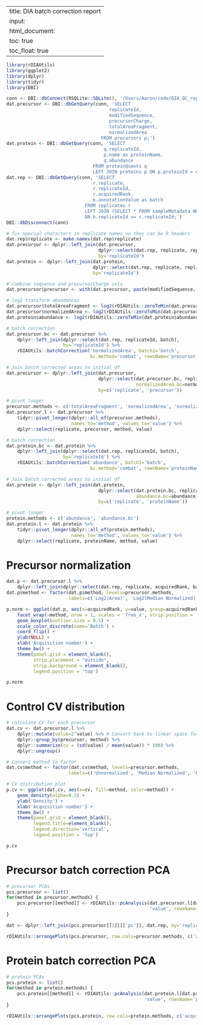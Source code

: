 
---
title: DIA batch correction report
input:
    html_document:
        toc: true
        toc_float: true
---

```r

library(rDIAUtils)
library(ggplot2)
library(dplyr)
library(tidyr)
library(DBI)

conn <- DBI::dbConnect(RSQLite::SQLite(), '/Users/Aaron/code/DIA_QC_report/testData/normalize_db/full/data.db3')
dat.precursor <- DBI::dbGetQuery(conn, 'SELECT
                                      replicateId,
                                      modifiedSequence,
                                      precursorCharge,
                                      totalAreaFragment,
                                      normalizedArea
                                   FROM precursors p;')
dat.protein <- DBI::dbGetQuery(conn, 'SELECT
                                    q.replicateId,
                                    p.name as proteinName,
                                    q.abundance 
                                FROM proteinQuants q
                                LEFT JOIN proteins p ON p.proteinId = q.proteinId;')
dat.rep <- DBI::dbGetQuery(conn, 'SELECT
                                r.replicate,
                                r.replicateId,
                                r.acquiredRank,
                                b.annotationValue as batch
                             FROM replicates r
                             LEFT JOIN (SELECT * FROM sampleMetadata WHERE annotationKey == "batch") b
                             ON b.replicateId == r.replicateId;')
DBI::dbDisconnect(conn)

# fix special characters in replicate names so they can be R headers
dat.rep$replicate <- make.names(dat.rep$replicate)
dat.precursor <- dplyr::left_join(dat.precursor,
                                  dplyr::select(dat.rep, replicate, replicateId),
                                  by='replicateId')
dat.protein <- dplyr::left_join(dat.protein,
                                dplyr::select(dat.rep, replicate, replicateId),
                                by='replicateId')

# combine sequence and precursorCharge cols
dat.precursor$precursor <- with(dat.precursor, paste(modifiedSequence, precursorCharge, sep='_'))

# log2 transform abundances
dat.precursor$totalAreaFragment <- log2(rDIAUtils::zeroToMin(dat.precursor$totalAreaFragment))
dat.precursor$normalizedArea <- log2(rDIAUtils::zeroToMin(dat.precursor$normalizedArea))
dat.protein$abundance <- log2(rDIAUtils::zeroToMin(dat.protein$abundance))

```


```r

# batch correction
dat.precursor.bc <- dat.precursor %>% 
    dplyr::left_join(dplyr::select(dat.rep, replicateId, batch),
                     by='replicateId') %>%
    rDIAUtils::batchCorrection('normalizedArea', batch1='batch',
                               bc.method='combat', rowsName='precursor')

# Join batch corrected areas to initial df
dat.precursor <- dplyr::left_join(dat.precursor,
                                  dplyr::select(dat.precursor.bc, replicate, precursor,
                                                normalizedArea.bc=normalizedArea),
                                  by=c('replicate', 'precursor'))

# pivot longer
precursor.methods <- c('totalAreaFragment', 'normalizedArea', 'normalizedArea.bc')
dat.precursor.l <- dat.precursor %>%
    tidyr::pivot_longer(dplyr::all_of(precursor.methods),
                        names_to='method', values_to='value') %>%
    dplyr::select(replicate, precursor, method, value)

```

```r

# batch correction
dat.protein.bc <- dat.protein %>% 
    dplyr::left_join(dplyr::select(dat.rep, replicateId, batch),
                     by='replicateId') %>%
    rDIAUtils::batchCorrection('abundance', batch1='batch',
                               bc.method='combat', rowsName='proteinName')

# Join batch corrected areas to initial df
dat.protein <- dplyr::left_join(dat.protein,
                                  dplyr::select(dat.protein.bc, replicate, proteinName,
                                                abundance.bc=abundance),
                                  by=c('replicate', 'proteinName'))

# pivot longer
protein.methods <- c('abundance', 'abundance.bc')
dat.protein.l <- dat.protein %>%
    tidyr::pivot_longer(dplyr::all_of(protein.methods),
                        names_to='method', values_to='value') %>%
    dplyr::select(replicate, proteinName, method, value)

```

# Precursor normalization

```r

dat.p <- dat.precursor.l %>%
    dplyr::left_join(dplyr::select(dat.rep, replicate, acquiredRank, batch))
dat.p$method <- factor(dat.p$method, levels=precursor.methods,
                       labels=c('Log2(Area)', 'Log2(Median Normalized)', 'Log2(Batch Corrected)'))

p.norm <- ggplot(dat.p, aes(x=acquiredRank, y=value, group=acquiredRank, color=batch)) +
    facet_wrap(~method, nrow = 1, scales = 'free_x', strip.position = 'bottom') +
    geom_boxplot(outlier.size = 0.5) +
    scale_color_discrete(name='Batch') +
    coord_flip() +
    ylab(NULL) +
    xlab('Acquisition number') +
    theme_bw() +
    theme(panel.grid = element_blank(),
          strip.placement = "outside",
          strip.background = element_blank(),
          legend.position = 'top')

p.norm

```

# Control CV distribution

```r

# calculate CV for each precursor
dat.cv <- dat.precursor.l %>%
    dplyr::mutate(value=2^value) %>% # Convert back to linear space for CV calculation
    dplyr::group_by(precursor, method) %>%
    dplyr::summarize(cv = (sd(value) / mean(value)) * 100) %>%
    dplyr::ungroup()

# Convert method to factor
dat.cv$method <- factor(dat.cv$method, levels=precursor.methods,
                       labels=c('Unnormalized', 'Median Normalized', 'Batch Corrected'))

# CV distribution plot
p.cv <- ggplot(dat.cv, aes(x=cv, fill=method, color=method)) +
    geom_density(alpha=0.2) +
    ylab('Density') +
    xlab('Acquisition number') +
    theme_bw() +
    theme(panel.grid = element_blank(),
          legend.title=element_blank(),
          legend.direction='vertical',
          legend.position = 'top')

p.cv

```

# Precursor batch correction PCA

```r

# precursor PCAs
pcs.precursor <- list()
for(method in precursor.methods) {
    pcs.precursor[[method]] <- rDIAUtils::pcAnalysis(dat.precursor.l[dat.precursor.l$method == method,],
                                                     'value', rowsName='precursor', columnsName='replicate')
}

dat <- dplyr::left_join(pcs.precursor[[1]][['pc']], dat.rep, by='replicate')

rDIAUtils::arrangePlots(pcs.precursor, row.cols=precursor.methods, c('acquiredRank', 'batch'), dat.rep)
```

# Protein batch correction PCA

```r

# protein PCAs
pcs.protein <- list()
for(method in protein.methods) {
    pcs.protein[[method]] <- rDIAUtils::pcAnalysis(dat.protein.l[dat.protein.l$method == method,],
                                                   'value', rowsName='proteinName', columnsName='replicate')
}

rDIAUtils::arrangePlots(pcs.protein, row.cols=protein.methods, c('acquiredRank', 'batch'), dat.rep)
```



```r
```


